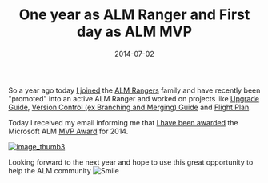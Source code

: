 ﻿---
title: 'One year as ALM Ranger and First day as ALM MVP'
date: 2014-07-02
tags: ['MVP Stuff', 'Chatter']
draft: false
summary: 'So a year ago today I joined the ALM Rangers family and have recently been "promoted" into an active ALM Ranger and worked on projects like Upgrade Guide, Version Control (ex Branching and Merging) Guide and Flight Plan.'
---


So a year ago today [I joined](http://blogs.msdn.com/b/willy-peter_schaub/archive/2013/07/04/introducing-the-visual-studio-alm-rangers-gordon-beeming.aspx) the [ALM Rangers](http://aka.ms/vsarUnderstand) family and have recently been "promoted" into an active ALM Ranger and worked on projects like [Upgrade Guide](http://aka.ms/treasure8), [Version Control (ex Branching and Merging) Guide](http://aka.ms/treasure18) and [Flight Plan](http://blogs.msdn.com/b/willy-peter_schaub/archive/2014/05/08/alm-community-shipped-the-flight-plan-a-simple-known-and-informative-view.aspx). 
 
Today I received my email informing me that [I have been awarded](https://mvp.microsoft.com/en-us/mvp/Gordon%20Beeming-5000879) the Microsoft ALM [MVP Award](http://mvp.microsoft.com/) for 2014.
 
[![image_thumb3](https://gordonbeeming.com/blog/binaries/stream/image-jpg/image/1000/0/4590db6b7cfe727d702bb4eff5384047095d65e1/344b5776-1f27-4a7e-83c3-3aa02a55e294.png "image_thumb3")](https://gordonbeeming.com/blog/binaries/stream/image-jpg/image/1000/0/4590db6b7cfe727d702bb4eff5384047095d65e1/83896957-ce61-4082-ad67-ccb4eed4b984.png)
 
Looking forward to the next year and hope to use this great opportunity to help the ALM community ![Smile](https://gordonbeeming.com/images/emoticons/smile.svg)

